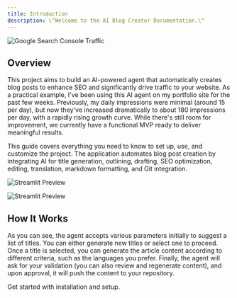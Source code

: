 ```yaml
---
title: Introduction
description: \"Welcome to the AI Blog Creator Documentation.\"
---
```


![Google Search Console Traffic](/images/google_search_console.png)

## Overview

This project aims to build an AI-powered agent that automatically creates blog posts to enhance SEO and significantly drive traffic to your website. As a practical example, I've been using this AI agent on my portfolio site for the past few weeks. Previously, my daily impressions were minimal (around 15 per day), but now they've increased dramatically to about 180 impressions per day, with a rapidly rising growth curve. While there's still room for improvement, we currently have a functional MVP ready to deliver meaningful results.

This guide covers everything you need to know to set up, use, and customize the project. The application automates blog post creation by integrating AI for title generation, outlining, drafting, SEO optimization, editing, translation, markdown formatting, and Git integration.

![Streamlit Preview](/images/preview.png)

![Streamlit Preview](/images/preview-2.png)

## How It Works

As you can see, the agent accepts various parameters initially to suggest a list of titles. You can either generate new titles or select one to proceed. Once a title is selected, you can generate the article content according to different criteria, such as the languages you prefer. Finally, the agent will ask for your validation (you can also review and regenerate content), and upon approval, it will push the content to your repository.

<CardGroup cols={2}>
  <Card title="Getting Started\" icon="code\" href="/getting-started">
    Get started with installation and setup.
  </Card>
</CardGroup>

